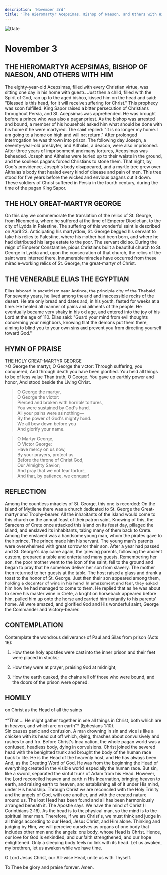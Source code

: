 ```yaml
---
description: 'November 3rd'
title: 'The Hieromartyr Acepsimas, Bishop of Naeson, and Others with Him, Holy Great Martyr George, Venerable Elias the Egyptian'
---
```


<CustomPaginator />
<RunningHead />

<Image src="/title-imprint.png" height={68} width={50} alt="Date" className="title-imprint"/>

# <div id="date">November <Image className="four-dot" src="/four-dot.png" height={15} width={15} alt="" />3</div>

## THE HIEROMARTYR ACEPSIMAS, BISHOP OF NAESON, AND OTHERS WITH HIM

The eighty-year-old Acepsimas, filled with every Christian virtue, was sitting one day in his home with guests. Just then a child, filled with the Spirit of God, ran up to the aged bishop, kissed him on the head and said: "Blessed is this head, for it will receive suffering for Christ." This prophecy was soon fulfilled. King Sapor raised a bitter persecution of Christians throughout Persia, and St. Acepsimas was apprehended. He was brought before a prince who was also a pagan priest. As the bishop was arrested and bound, a member of his household asked him what should be done with his home if he were martyred. The saint replied: "It is no longer my home. I am going to a home on high and will not return." After prolonged interrogation he was thrown into prison. The following day Joseph, a seventy-year-old presbyter, and Aithalas, a deacon, were also imprisoned. After three years of imprisonment and many tortures, Acepsimas was beheaded. Joseph and Aithalas were buried up to their waists in the ground, and the soulless pagans forced Christians to stone them. That night, by God's providence, Joseph's body disappeared, and a myrtle tree grew over Aithalas's body that healed every kind of disease and pain of men. This tree stood for five years before the wicked and envious pagans cut it down. These soldiers of Christ suffered in Persia in the fourth century, during the time of the pagan King Sapor.

## THE HOLY GREAT-MARTYR GEORGE

On this day we commemorate the translation of the relics of St. George, from Nicomedia, where he suffered at the time of Emperor Diocletian, to the city of Lydda in Palestine. The suffering of this wonderful saint is described on April 23. Anticipating his martyrdom, St. George begged his servant to take his relics to Palestine, where his mother had been born, and where he had distributed his large estate to the poor. The servant did so. During the reign of Emperor Constantine, pious Christians built a beautiful church to St. George in Lydda and, upon the consecration of that church, the relics of the saint were interred there. Innumerable miracles have occurred from these miracle-working relics of St. George, the great-martyr of Christ.

## THE VENERABLE ELIAS THE EGYPTIAN

Elias labored in asceticism near Antinoe, the principle city of the Thebaid. For seventy years, he lived among the arid and inaccessible rocks of the desert. He ate only bread and dates and, in his youth, fasted for weeks at a time. He healed all manner of pains and ailments of the people. He eventually became very shaky in his old age, and entered into the joy of his Lord at the age of 110. Elias said: "Guard your mind from evil thoughts concerning your neighbors, knowing that the demons put them there, aiming to blind you to your own sins and prevent you from directing yourself toward God."


## HYMN OF PRAISE
<div style={{textAlign:'center', color:'crimson', fontWeight:'bold'}}>
THE HOLY GREAT-MARTYR GEORGE
</div>
>O George the martyr,   
O George the victor:  
Through suffering, you conquered,  
And through death you have been glorified.  
You held all things to be of less value  
Than truth, O George.  
You gave up earthly power and honor,   
And stood beside the Living Christ.  
  
>O George the martyr,   
O George the victor:  
Pierced and broken with horrible tortures,  
You were sustained by God's hand.  
All your pains were as nothing—  
By the power of God's mighty hand.  
We all bow down before you  
And glorify your name.  
  
>O Martyr George,   
O Victor George:  
Have mercy on us now,  
By your prayers, protect us  
Before the throne of Christ God,  
Our Almighty Savior;  
And pray that we not fear torture,  
And that, by patience, we conquer!  


## REFLECTION

Among the countless miracles of St. George, this one is recorded: On the island of Mytilene there was a church dedicated to St. George the Great-martyr and Trophy-bearer. All the inhabitants of the island would come to this church on the annual feast of their patron saint. Knowing of this, the Saracens of Crete once attacked this island on its feast day, pillaged the island, and enslaved its inhabitants, taking many of them back to Crete. Among the enslaved was a handsome young man, whom the pirates gave to their prince. The prince made him his servant. The young man's parents were overwhelmed with great sorrow for their son. After a year had passed and St. George's day came again, the grieving parents, following the ancient custom, prepared a table and entertained many guests. Remembering her son, the poor mother went to the icon of the saint, fell to the ground and began to pray that he somehow deliver her son from slavery. The mother then returned to her guests at the table. The host raised a glass and drank a toast to the honor of St. George. Just then their son appeared among them, holding a decanter of wine in his hand. In amazement and fear, they asked him how he had managed to come to them. He replied that as he was about to serve his master wine in Crete, a knight on horseback appeared before him, pulled him up onto the horse and carried him instantly to his parents' home. All were amazed, and glorified God and His wonderful saint, George the Commander and Victory-bearer.


## CONTEMPLATION

Contemplate the wondrous deliverance of Paul and Silas from prison (Acts 16):

1. How these holy apostles were cast into the inner prison and their feet were placed in stocks;

2. How they were at prayer, praising God at midnight;

3. How the earth quaked, the chains fell off those who were bound, and the doors of the prison were opened.


## HOMILY
<div style={{textAlign:'center', color:'crimson', fontWeight:'bold'}}>
on Christ as the Head of all the saints
</div>
<br />
<div style={{textAlign:'right'}}>
*"That … He might gather together in one all things in Christ, both which are in heaven, and which are on earth"* (Ephesians 1:10).
</div>
Sin causes panic and confusion. A man drowning in sin and vice is like a chicken with its head cut off which, dying, thrashes about convulsively and rushes to and fro. Before Christ's Incarnation, the whole pagan world was a confused, headless body, dying in convulsions. Christ joined the severed head with the benighted trunk and brought the body of the human race back to life. He is the Head of the heavenly host, and He has always been. And, as the Creating Word of God, He was from the beginning the Head of everything created in the visible world, especially the human race. But sin, like a sword, separated the sinful trunk of Adam from his Head. However, the Lord reconciled heaven and earth in His Incarnation, bringing heaven to earth, and raising earth to heaven, and establishing all of it under His mind, under His headship. Through Christ we are reconciled with the Holy Trinity and the angels of God, with one another, and with the created nature around us. The lost Head has been found and all has been harmoniously arranged beneath it. The Apostle says: We have the mind of Christ (I Corinthians 2:16). As the head is to the physical man, so the mind is to the spiritual inner man. Therefore, if we are Christ's, we must think and judge in all things according to our Head, Jesus Christ, and Him alone. Thinking and judging by Him, we will perceive ourselves as organs of one body that includes other men and the angels: one body, whose Head is Christ. Hence, our love for God is enkindled, and our faith strengthened, and our hope enlightened. Only a sleeping body feels no link with its head. Let us awaken, my brethren, let us awaken while we have time.

O Lord Jesus Christ, our All-wise Head, unite us with Thyself.

To Thee be glory and praise forever. Amen.